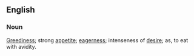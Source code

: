==English==
===Noun===
[[Greediness]]; strong [[appetite]]; [[eagerness]]; intenseness of [[desire]]; as, to eat with avidity.